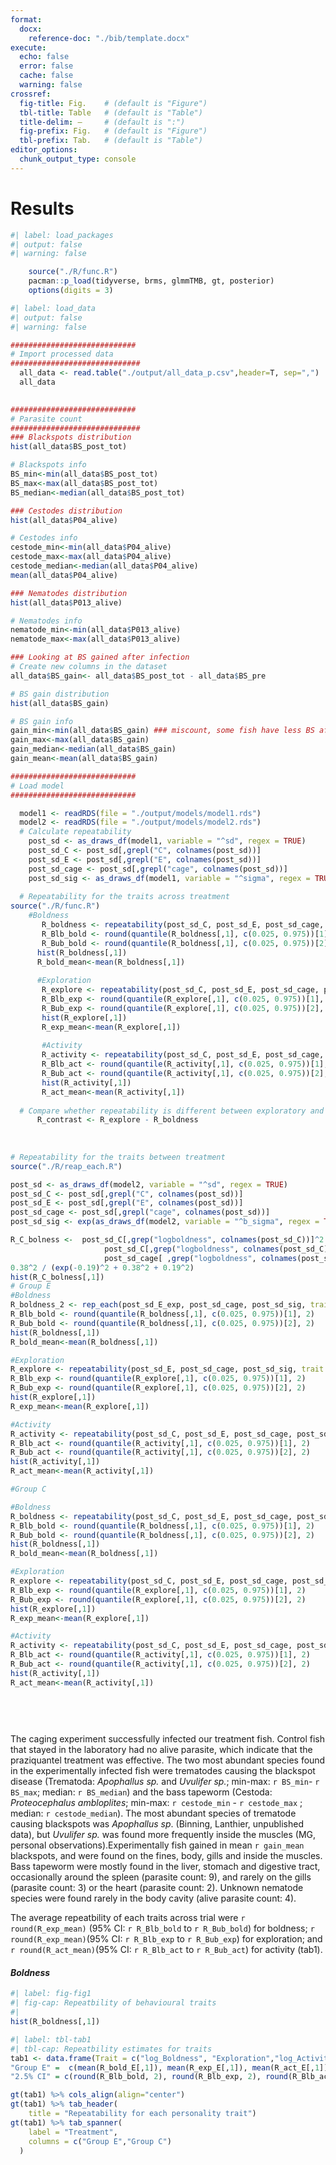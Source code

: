 ```yaml
---
format:
  docx: 
    reference-doc: "./bib/template.docx"
execute:
  echo: false
  error: false
  cache: false
  warning: false
crossref:  
  fig-title: Fig.    # (default is "Figure")
  tbl-title: Table   # (default is "Table")
  title-delim: —     # (default is ":")
  fig-prefix: Fig.   # (default is "Figure")
  tbl-prefix: Tab.   # (default is "Table")
editor_options: 
  chunk_output_type: console
---
```


# Results

```r
#| label: load_packages
#| output: false
#| warning: false

    source("./R/func.R")
    pacman::p_load(tidyverse, brms, glmmTMB, gt, posterior)
    options(digits = 3)
```


```r
#| label: load_data
#| output: false
#| warning: false

############################
# Import processed data
#############################
  all_data <- read.table("./output/all_data_p.csv",header=T, sep=",")
  all_data

  
############################
# Parasite count
#############################
### Blackspots distribution
hist(all_data$BS_post_tot)

# Blackspots info
BS_min<-min(all_data$BS_post_tot)
BS_max<-max(all_data$BS_post_tot)
BS_median<-median(all_data$BS_post_tot)

### Cestodes distribution
hist(all_data$P04_alive)

# Cestodes info
cestode_min<-min(all_data$P04_alive)
cestode_max<-max(all_data$P04_alive)
cestode_median<-median(all_data$P04_alive)
mean(all_data$P04_alive)

### Nematodes distribution
hist(all_data$P013_alive)

# Nematodes info
nematode_min<-min(all_data$P013_alive)
nematode_max<-max(all_data$P013_alive)

### Looking at BS gained after infection
# Create new columns in the dataset
all_data$BS_gain<- all_data$BS_post_tot - all_data$BS_pre

# BS gain distribution
hist(all_data$BS_gain)

# BS gain info
gain_min<-min(all_data$BS_gain) ### miscount, some fish have less BS after infection
gain_max<-max(all_data$BS_gain)
gain_median<-median(all_data$BS_gain)
gain_mean<-mean(all_data$BS_gain)

############################
# Load model
############################

  model1 <- readRDS(file = "./output/models/model1.rds")
  model2 <- readRDS(file = "./output/models/model2.rds")
  # Calculate repeatability
    post_sd <- as_draws_df(model1, variable = "^sd", regex = TRUE)
    post_sd_C <- post_sd[,grepl("C", colnames(post_sd))]
    post_sd_E <- post_sd[,grepl("E", colnames(post_sd))]
    post_sd_cage <- post_sd[,grepl("cage", colnames(post_sd))]
    post_sd_sig <- as_draws_df(model1, variable = "^sigma", regex = TRUE)
    
  # Repeatability for the traits across treatment
source("./R/func.R")
    #Boldness
       R_boldness <- repeatability(post_sd_C, post_sd_E, post_sd_cage, post_sd_sig, trait = "logboldness")
       R_Blb_bold <- round(quantile(R_boldness[,1], c(0.025, 0.975))[1], 2)
       R_Bub_bold <- round(quantile(R_boldness[,1], c(0.025, 0.975))[2], 2)
      hist(R_boldness[,1])
      R_bold_mean<-mean(R_boldness[,1])
      
      #Exploration
       R_explore <- repeatability(post_sd_C, post_sd_E, post_sd_cage, post_sd_sig, trait = "exploration")
       R_Blb_exp <- round(quantile(R_explore[,1], c(0.025, 0.975))[1], 2)
       R_Bub_exp <- round(quantile(R_explore[,1], c(0.025, 0.975))[2], 2)
       hist(R_explore[,1])
       R_exp_mean<-mean(R_explore[,1])
      
       #Activity
       R_activity <- repeatability(post_sd_C, post_sd_E, post_sd_cage, post_sd_sig, trait = "logactivity")
       R_Blb_act <- round(quantile(R_activity[,1], c(0.025, 0.975))[1], 2)
       R_Bub_act <- round(quantile(R_activity[,1], c(0.025, 0.975))[2], 2)
       hist(R_activity[,1])
       R_act_mean<-mean(R_activity[,1])
      
  # Compare whether repeatability is different between exploratory and boldness
      R_contrast <- R_explore - R_boldness
  
  
      
# Repeatability for the traits between treatment
source("./R/reap_each.R")

post_sd <- as_draws_df(model2, variable = "^sd", regex = TRUE)
post_sd_C <- post_sd[,grepl("C", colnames(post_sd))]
post_sd_E <- post_sd[,grepl("E", colnames(post_sd))]
post_sd_cage <- post_sd[,grepl("cage", colnames(post_sd))]
post_sd_sig <- exp(as_draws_df(model2, variable = "^b_sigma", regex = TRUE))

R_C_bolness <-  post_sd_C[,grep("logboldness", colnames(post_sd_C))]^2  / (post_sd_sig[,grep("b_sigma_logboldness_treatmentC", colnames(post_sd_sig))]^2 +
                     post_sd_C[,grep("logboldness", colnames(post_sd_C))]^2 + 
                     post_sd_cage[ ,grep("logboldness", colnames(post_sd_cage))]^2)
0.38^2 / (exp(-0.19)^2 + 0.38^2 + 0.19^2)
hist(R_C_bolness[,1])
# Group E
#Boldness 
R_boldness_2 <- rep_each(post_sd_E_exp, post_sd_cage, post_sd_sig, trait = "logboldness")
R_Blb_bold <- round(quantile(R_boldness[,1], c(0.025, 0.975))[1], 2)
R_Bub_bold <- round(quantile(R_boldness[,1], c(0.025, 0.975))[2], 2)
hist(R_boldness[,1])
R_bold_mean<-mean(R_boldness[,1])

#Exploration
R_explore <- repeatability(post_sd_E, post_sd_cage, post_sd_sig, trait = "exploration")
R_Blb_exp <- round(quantile(R_explore[,1], c(0.025, 0.975))[1], 2)
R_Bub_exp <- round(quantile(R_explore[,1], c(0.025, 0.975))[2], 2)
hist(R_explore[,1])
R_exp_mean<-mean(R_explore[,1])

#Activity
R_activity <- repeatability(post_sd_C, post_sd_E, post_sd_cage, post_sd_sig, trait = "logactivity")
R_Blb_act <- round(quantile(R_activity[,1], c(0.025, 0.975))[1], 2)
R_Bub_act <- round(quantile(R_activity[,1], c(0.025, 0.975))[2], 2)
hist(R_activity[,1])
R_act_mean<-mean(R_activity[,1])

#Group C

#Boldness
R_boldness <- repeatability(post_sd_C, post_sd_E, post_sd_cage, post_sd_sig, trait = "logboldness")
R_Blb_bold <- round(quantile(R_boldness[,1], c(0.025, 0.975))[1], 2)
R_Bub_bold <- round(quantile(R_boldness[,1], c(0.025, 0.975))[2], 2)
hist(R_boldness[,1])
R_bold_mean<-mean(R_boldness[,1])

#Exploration
R_explore <- repeatability(post_sd_C, post_sd_E, post_sd_cage, post_sd_sig, trait = "exploration")
R_Blb_exp <- round(quantile(R_explore[,1], c(0.025, 0.975))[1], 2)
R_Bub_exp <- round(quantile(R_explore[,1], c(0.025, 0.975))[2], 2)
hist(R_explore[,1])
R_exp_mean<-mean(R_explore[,1])

#Activity
R_activity <- repeatability(post_sd_C, post_sd_E, post_sd_cage, post_sd_sig, trait = "logactivity")
R_Blb_act <- round(quantile(R_activity[,1], c(0.025, 0.975))[1], 2)
R_Bub_act <- round(quantile(R_activity[,1], c(0.025, 0.975))[2], 2)
hist(R_activity[,1])
R_act_mean<-mean(R_activity[,1])
    
    
    
    
```

The caging experiment successfully infected our treatment fish. Control fish that stayed in the laboratory had no alive parasite, which indicate that the praziquantel treatment was effective. The two most abundant species found in the experimentally infected fish were trematodes causing the blackspot disease (Trematoda: *Apophallus sp.* and *Uvulifer sp.*; min-max: `r BS_min`- `r BS_max`; median: `r BS_median`) and the bass tapeworm (Cestoda: *Proteocephalus ambloplites*; min-max: `r cestode_min` - `r cestode_max` ; median: `r cestode_median`). The most abundant species of trematode causing blackspots was *Apophallus sp*. (Binning, Lanthier, unpublished data), but *Uvulifer sp.* was found more frequently inside the muscles (MG, personal observations).Experimentally fish gained in mean `r gain_mean` blackspots, and were found on the fines, body, gills and inside the muscles. Bass tapeworm were mostly found in the liver, stomach and digestive tract, occasionally around the spleen (parasite count: 9), and rarely on the gills (parasite count: 3) or the heart (parasite count: 2). Unknown nematode species were found rarely in the body cavity (alive parasite count: 4).

The average repeatbility of each traits across trial were `r round(R_exp_mean)` (95% CI: `r R_Blb_bold` to `r R_Bub_bold`) for boldness; `r round(R_exp_mean)`(95% CI: `r R_Blb_exp` to `r R_Bub_exp`) for exploration; and `r round(R_act_mean)`(95% CI: `r R_Blb_act` to `r R_Bub_act`) for activity (tab1).

#### *Boldness*

```r
#| label: fig-fig1
#| fig-cap: Repeatbility of behavioural traits
#| 
hist(R_boldness[,1])
```

```r
#| label: tbl-tab1
#| tbl-cap: Repeatbility estimates for traits
tab1 <- data.frame(Trait = c("log_Boldness", "Exploration","log_Activity"), 
"Group E" =  c(mean(R_bold_E[,1]), mean(R_exp_E[,1]), mean(R_act_E[,1])), "Group C" = c(mean(R_bold_C[,1]), mean(R_exp_C[,1]), mean(R_act_C[,1])),
"2.5% CI" = c(round(R_Blb_bold, 2), round(R_Blb_exp, 2), round(R_Blb_act), 2), "97.5% CI" = c(round(R_Bub_bold, 2), round(R_Bub_exp, 2), round(R_Bub_act), 2), check.names = FALSE)

gt(tab1) %>% cols_align(align="center")
gt(tab1) %>% tab_header(
    title = "Repeatability for each personality trait")
gt(tab1) %>% tab_spanner(
    label = "Treatment",
    columns = c("Group E","Group C")
  )
```
